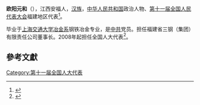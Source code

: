 '''欧阳元和'''（{{bd|1946年||}}），江西安福人，[[汉族|汉族]]，[[中华人民共和国|中华人民共和国]]政治人物、[[第十一届全国人民代表大会|第十一届全国人民代表大会]]福建地区代表<ref>{{cite web|author=新华网|title=第十一届全国人大代表|url=http://news.xinhuanet.com/ziliao/2008-03/03/content_7708230.htm?node=36628|publisher=新华网|accessdate=2014-01-07|archive-date=2014-01-10|archive-url=https://web.archive.org/web/20140110211415/http://news.xinhuanet.com/ziliao/2008-03/03/content_7708230.htm?node=36628|dead-url=no}}</ref>。

毕业于[[上海交通大学冶金系|上海交通大学冶金系]]钢铁冶金专业，是[[中共|中共]]党员。担任福建省三钢（集团）有限责任公司董事长。2008年起担任全国人大代表<ref>{{cite news|title=全国人大代表信息-欧阳元和|url= http://210.82.31.1:8084/delegate/viewDelegate.action?dbid=111099|accessdate=2013-04-05|newspaper=全国人大网|archive-url=https://web.archive.org/web/20140407061500/http://www.npc.gov.cn/delegate/viewDelegate.action?dbid=111099|archive-date=2014-04-07|dead-url=yes}}</ref>。

==參考文獻==
{{reflist}}
[[Category:第十一届全国人大代表|Category:第十一届全国人大代表]]